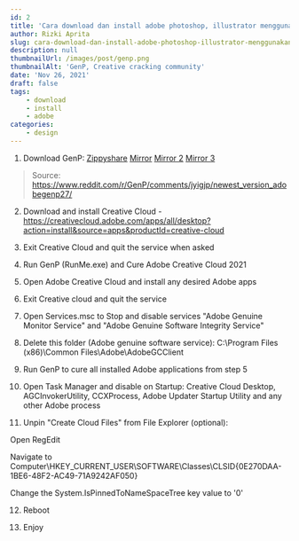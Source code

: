 ```yaml
---
id: 2
title: 'Cara download dan install adobe photoshop, illustrator menggunakan GenP'
author: Rizki Aprita
slug: cara-download-dan-install-adobe-photoshop-illustrator-menggunakan-genp
description: null
thumbnailUrl: /images/post/genp.png
thumbnailAlt: 'GenP, Creative cracking community'
date: 'Nov 26, 2021'
draft: false
tags:
    - download
    - install
    - adobe
categories:
    - design
---
```


1. Download GenP: 
[Zippyshare](www96.zippyshare.com/v/Vn8mGeJV/file.html)
[Mirror](mediafire.com/file/3lpsrxiz47mlhu2/Adobe-GenP-2.7.zip/file)
[Mirror 2](sendspace.com/file/srohqi)
[Mirror 3](anonfiles.com/paT7eds3p0/Adobe-GenP-2.7_zip)
>Source: https://www.reddit.com/r/GenP/comments/jyigjp/newest_version_adobegenp27/

2. Download and install Creative Cloud - https://creativecloud.adobe.com/apps/all/desktop?action=install&source=apps&productId=creative-cloud

3. Exit Creative Cloud and quit the service when asked

4. Run GenP (RunMe.exe) and Cure Adobe Creative Cloud 2021

5. Open Adobe Creative Cloud and install any desired Adobe apps

6. Exit Creative cloud and quit the service

7. Open Services.msc to Stop and disable services "Adobe Genuine Monitor Service" and "Adobe Genuine Software Integrity Service"

8. Delete this folder (Adobe genuine software service): C:\Program Files (x86)\Common Files\Adobe\AdobeGCClient

9. Run GenP to cure all installed Adobe applications from step 5

10. Open Task Manager and disable on Startup: Creative Cloud Desktop, AGCInvokerUtility, CCXProcess, Adobe Updater Startup Utility and any other Adobe process

11. Unpin "Create Cloud Files" from File Explorer (optional):

Open RegEdit

Navigate to Computer\HKEY_CURRENT_USER\SOFTWARE\Classes\CLSID{0E270DAA-1BE6-48F2-AC49-71A9242AF050}

Change the System.IsPinnedToNameSpaceTree key value to '0'

12. Reboot

13. Enjoy
